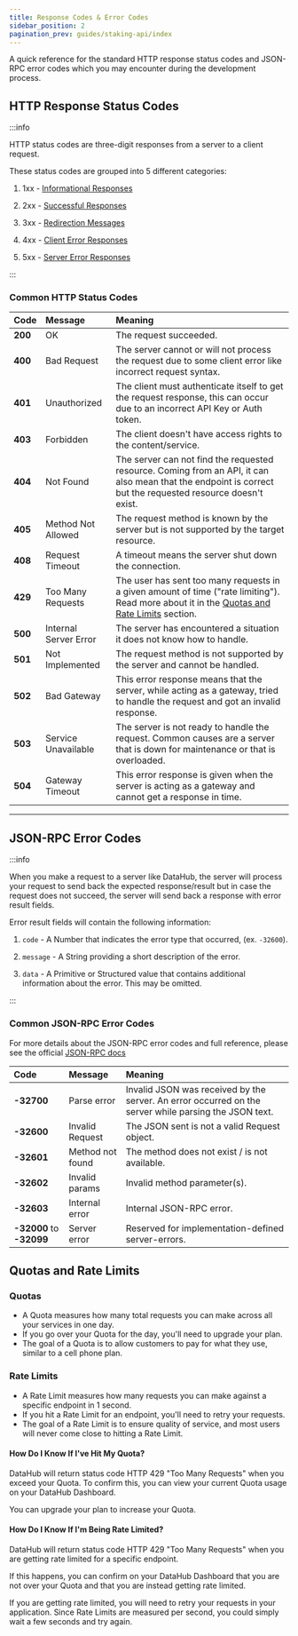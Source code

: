 ```yaml
---
title: Response Codes & Error Codes
sidebar_position: 2
pagination_prev: guides/staking-api/index
---
```


A quick reference for the standard HTTP response status codes and JSON-RPC error codes which you may encounter during the development process.

## HTTP Response Status Codes

:::info

HTTP status codes are three-digit responses from a server to a client request.

These status codes are grouped into 5 different categories:

1. 1xx - [Informational Responses](https://developer.mozilla.org/en-US/docs/Web/HTTP/Status#information_responses)

2. 2xx - [Successful Responses](https://developer.mozilla.org/en-US/docs/Web/HTTP/Status#successful_responses)

3. 3xx - [Redirection Messages](https://developer.mozilla.org/en-US/docs/Web/HTTP/Status#redirection_messages)

4. 4xx - [Client Error Responses](https://developer.mozilla.org/en-US/docs/Web/HTTP/Status#client_error_responses)

5. 5xx - [Server Error Responses](https://developer.mozilla.org/en-US/docs/Web/HTTP/Status#server_error_responses)

:::

### Common HTTP Status Codes

| Code    | Message               | Meaning                                                                                                                                                                                                     |
| :------ | :-------------------- | :---------------------------------------------------------------------------------------------------------------------------------------------------------------------------------------------------------- |
| **200** | OK                    | The request succeeded.                                                                                                                                                                                      |
| **400** | Bad Request           | The server cannot or will not process the request due to some client error like incorrect request syntax.                                                                                                   |
| **401** | Unauthorized          | The client must authenticate itself to get the request response, this can occur due to an incorrect API Key or Auth token.                                                                                  |
| **403** | Forbidden             | The client doesn't have access rights to the content/service.                                                                                                                                               |
| **404** | Not Found             | The server can not find the requested resource. Coming from an API, it can also mean that the endpoint is correct but the requested resource doesn't exist.                                                 |
| **405** | Method Not Allowed    | The request method is known by the server but is not supported by the target resource.                                                                                                                      |
| **408** | Request Timeout       | A timeout means the server shut down the connection.                                                                                                                                                        |
| **429** | Too Many Requests     | The user has sent too many requests in a given amount of time ("rate limiting"). Read more about it in the [Quotas and Rate Limits](/guides/response-codes-and-error-codes#quotas-and-rate-limits) section. |
| **500** | Internal Server Error | The server has encountered a situation it does not know how to handle.                                                                                                                                      |
| **501** | Not Implemented       | The request method is not supported by the server and cannot be handled.                                                                                                                                    |
| **502** | Bad Gateway           | This error response means that the server, while acting as a gateway, tried to handle the request and got an invalid response.                                                                              |
| **503** | Service Unavailable   | The server is not ready to handle the request. Common causes are a server that is down for maintenance or that is overloaded.                                                                               |
| **504** | Gateway Timeout       | This error response is given when the server is acting as a gateway and cannot get a response in time.                                                                                                      |

---

## JSON-RPC Error Codes

:::info

When you make a request to a server like DataHub, the server will process your request to send back the expected response/result but in case the request does not succeed, the server will send back a response with error result fields.

Error result fields will contain the following information:

1. `code` - A Number that indicates the error type that occurred, (ex. `-32600`).

2. `message` - A String providing a short description of the error.

3. `data` - A Primitive or Structured value that contains additional information about the error. This may be omitted.

:::

### Common JSON-RPC Error Codes

For more details about the JSON-RPC error codes and full reference, please see the official [JSON-RPC docs](https://www.jsonrpc.org/specification)

| Code                     | Message          | Meaning                                                                                               |
| :----------------------- | :--------------- | :---------------------------------------------------------------------------------------------------- |
| **-32700**               | Parse error      | Invalid JSON was received by the server. An error occurred on the server while parsing the JSON text. |
| **-32600**               | Invalid Request  | The JSON sent is not a valid Request object.                                                          |
| **-32601**               | Method not found | The method does not exist / is not available.                                                         |
| **-32602**               | Invalid params   | Invalid method parameter(s).                                                                          |
| **-32603**               | Internal error   | Internal JSON-RPC error.                                                                              |
| **-32000** to **-32099** | Server error     | Reserved for implementation-defined server-errors.                                                    |

## Quotas and Rate Limits

### Quotas

- A Quota measures how many total requests you can make across all your services in one day.
- If you go over your Quota for the day, you'll need to upgrade your plan.
- The goal of a Quota is to allow customers to pay for what they use, similar to a cell phone plan.

### Rate Limits

- A Rate Limit measures how many requests you can make against a specific endpoint in 1 second.
- If you hit a Rate Limit for an endpoint, you'll need to retry your requests.
- The goal of a Rate Limit is to ensure quality of service, and most users will never come close to hitting a Rate Limit.

#### How Do I Know If I've Hit My Quota?

DataHub will return status code HTTP 429 "Too Many Requests" when you exceed your Quota.
To confirm this, you can view your current Quota usage on your DataHub Dashboard.

You can upgrade your plan to increase your Quota.

#### How Do I Know If I'm Being Rate Limited?

DataHub will return status code HTTP 429 "Too Many Requests" when you are getting rate limited for a specific endpoint.

If this happens, you can confirm on your DataHub Dashboard that you are not over your Quota and that you are instead getting rate limited.

If you are getting rate limited, you will need to retry your requests in your application. Since Rate Limits are measured per second, you could simply wait a few seconds and try again.
